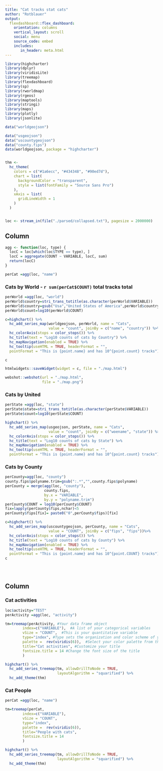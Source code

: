 ```yaml
---
title: "Cat tracks stat cats"
author: "Rotblauer"
output: 
  flexdashboard::flex_dashboard:
    orientation: columns
    vertical_layout: scroll
    social: menu
    source_code: embed
    includes:
       in_header: meta.html
---
```




```r
library(highcharter)
library(dplyr)
library(viridisLite)
library(treemap)
library(flexdashboard)
library(sp)
library(rworldmap)
library(rgeos)
library(maptools)
library(stringi)
library(maps)
library(plotly)
library(jsonlite)

data("worldgeojson")

data("usgeojson")
data("uscountygeojson")
data("county.fips")
data(worldgeojson, package = "highcharter")


thm <- 
  hc_theme(
    colors = c("#1a6ecc", "#434348", "#90ed7d"),
    chart = list(
      backgroundColor = "transparent",
      style = list(fontFamily = "Source Sans Pro")
    ),
    xAxis = list(
      gridLineWidth = 1
    )
  )


loc <- stream_in(file("./parsed/collapsed.txt"), pagesize = 2000000)

```


Column {data-width=800}
-----------------------------------------------------------------------


```r
agg <- function(loc, type) {
  locC = loc[which(loc$TYPE == type), ]
  locC = aggregate(COUNT ~ VARIABLE, locC, sum)
  return(locC)
}

perCat =agg(loc, "name")


```


### Cats by World - `r sum(perCat$COUNT)` total tracks total

```r

perWorld =agg(loc, "world")
perWorld$country=stri_trans_totitle(as.character(perWorld$VARIABLE))
perWorld$country=gsub("Usa","United States of America",perWorld$country)
perWorld$count=log10(perWorld$COUNT)

c=highchart() %>%
  hc_add_series_map(worldgeojson, perWorld, name = "Cats",
                    value = "count", joinBy = c("name", "country")) %>%
  hc_colorAxis(stops = color_stops()) %>%
  hc_title(text = "Log10 counts of cats by Country") %>% 
  hc_mapNavigation(enabled = TRUE) %>%
  hc_tooltip(useHTML = TRUE, headerFormat = "",
  pointFormat = "This is {point.name} and has 10^{point.count} tracks")

c

htmlwidgets::saveWidget(widget = c, file = "./map.html")

webshot::webshot(url = "./map.html",
                 file = "./map.png")
```

### Cats by United

```r

perState =agg(loc, "state")
perState$state=stri_trans_totitle(as.character(perState$VARIABLE))
perState$count=log10(perState$COUNT)

highchart() %>%
  hc_add_series_map(usgeojson, perState, name = "Cats",
                    value = "count", joinBy = c("woename", "state")) %>%
  hc_colorAxis(stops = color_stops()) %>%
  hc_title(text = "Log10 counts of cats by State") %>% 
  hc_mapNavigation(enabled = TRUE) %>%
  hc_tooltip(useHTML = TRUE, headerFormat = "",
  pointFormat = "This is {point.name} and has 10^{point.count} tracks")

```




### Cats by County

```r
perCounty=agg(loc, "county")
county.fips$polyname.trim=gsub(":.*","",county.fips$polyname)
perCounty = merge(agg(loc, "county"),
                  county.fips,
                  by.x = "VARIABLE",
                  by.y = "polyname.trim")
perCounty$COUNT = log10(perCounty$COUNT)
fix=lapply(perCounty$fips,nchar)<5
perCounty$fips[fix]= paste0("0",perCounty$fips)[fix]

c=highchart() %>%
  hc_add_series_map(uscountygeojson, perCounty, name = "Cats",
                    value = "COUNT", joinBy = c("fips", "fips"))%>%
  hc_colorAxis(stops = color_stops()) %>%
  hc_title(text = "Log10 counts of cats by County") %>% 
  hc_mapNavigation(enabled = TRUE) %>%
  hc_tooltip(useHTML = TRUE, headerFormat = "",
  pointFormat = "This is {point.name} and has 10^{point.COUNT} tracks")
c





```



Column {.tabset data-width=400}
-----------------------------------------------------------------------


### Cat activities

```r
loc$activity="TEST"
perActivity =agg(loc, "activity")

tm=treemap(perActivity, #Your data frame object
        index=c("VARIABLE"),  #A list of your categorical variables
        vSize = "COUNT",  #This is your quantitative variable
        type="index", #Type sets the organization and color scheme of your treemap
        palette =  rev(viridis(6)),  #Select your color palette from the RColorBrewer presets or make your own.
        title="Cat activities", #Customize your title
        fontsize.title = 14 #Change the font size of the title
        )

highchart() %>% 
  hc_add_series_treemap(tm, allowDrillToNode = TRUE,
                        layoutAlgorithm = "squarified") %>% 
  hc_add_theme(thm)
```



### Cat People

```r

perCat =agg(loc, "name")

tm=treemap(perCat,
        index=c("VARIABLE"),
        vSize = "COUNT",
        type="index",
        palette =  rev(viridis(6)),
        title="People with cats",
        fontsize.title = 14
        )

highchart() %>%
  hc_add_series_treemap(tm, allowDrillToNode = TRUE,
                        layoutAlgorithm = "squarified") %>%
  hc_add_theme(thm)
```

